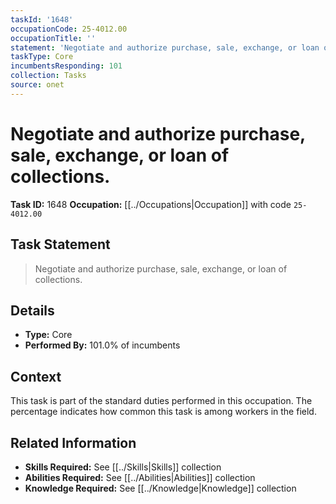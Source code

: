 ```yaml
---
taskId: '1648'
occupationCode: 25-4012.00
occupationTitle: ''
statement: 'Negotiate and authorize purchase, sale, exchange, or loan of collections.'
taskType: Core
incumbentsResponding: 101
collection: Tasks
source: onet
---
```

# Negotiate and authorize purchase, sale, exchange, or loan of collections.

**Task ID:** 1648
**Occupation:** [[../Occupations|Occupation]] with code `25-4012.00`

## Task Statement

> Negotiate and authorize purchase, sale, exchange, or loan of collections.

## Details

- **Type:** Core
- **Performed By:** 101.0% of incumbents

## Context

This task is part of the standard duties performed in this occupation. The percentage indicates how common this task is among workers in the field.

## Related Information

- **Skills Required:** See [[../Skills|Skills]] collection
- **Abilities Required:** See [[../Abilities|Abilities]] collection
- **Knowledge Required:** See [[../Knowledge|Knowledge]] collection
